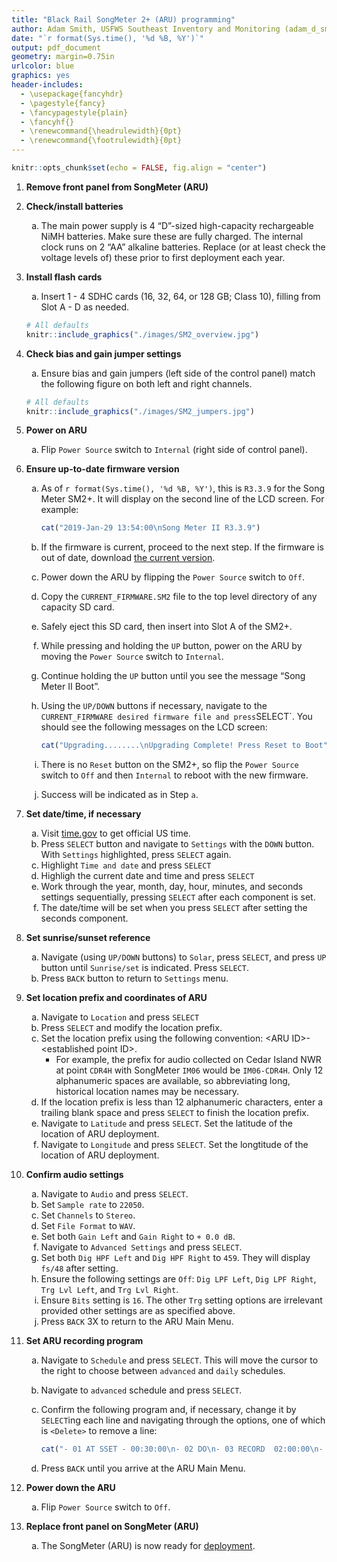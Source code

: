 ```yaml
---
title: "Black Rail SongMeter 2+ (ARU) programming"
author: Adam Smith, USFWS Southeast Inventory and Monitoring (adam_d_smith@fws.gov)
date: "`r format(Sys.time(), '%d %B, %Y')`"
output: pdf_document
geometry: margin=0.75in
urlcolor: blue
graphics: yes
header-includes:
  - \usepackage{fancyhdr}
  - \pagestyle{fancy}
  - \fancypagestyle{plain}
  - \fancyhf{}
  - \renewcommand{\headrulewidth}{0pt}
  - \renewcommand{\footrulewidth}{0pt}
---
```


```r
knitr::opts_chunk$set(echo = FALSE, fig.align = "center")
```

\fontsize{12}{14}
\selectfont

1. **Remove front panel from SongMeter (ARU)**

1. **Check/install batteries**
    a. The main power supply is 4 "D"-sized high-capacity rechargeable NiMH batteries. Make sure these are fully charged. The internal clock runs on 2 "AA" alkaline batteries. Replace (or at least check the voltage levels of) these prior to first deployment each year.

1. **Install flash cards**
    a. Insert 1 - 4 SDHC cards (16, 32, 64, or 128 GB; Class 10), filling from Slot A - D as needed.
    
    ```r
    # All defaults
    knitr::include_graphics("./images/SM2_overview.jpg")
    ```

1. **Check bias and gain jumper settings**
    a. Ensure bias and gain jumpers (left side of the control panel) match the following figure on both left and right channels.

    ```r
    # All defaults
    knitr::include_graphics("./images/SM2_jumpers.jpg")
    ```
    
1. **Power on ARU** 
    a. Flip `Power Source` switch to `Internal` (right side of control panel).

1. **Ensure up-to-date firmware version**
    a. As of `r format(Sys.time(), '%d %B, %Y')`, this is `R3.3.9` for the Song Meter SM2+. It will display on the second line of the LCD screen. For example:
        
        ```r
        cat("2019-Jan-29 13:54:00\nSong Meter II R3.3.9")
        ```
    
    b. If the firmware is current, proceed to the next step. If the firmware is out of date, download [the current version](https://drive.google.com/uc?export=download&id=1LSeH4yQw6FmvIeGtlQ2ZvZ-wKF94bMBp).
    c. Power down the ARU by flipping the `Power Source` switch to `Off`.
    d. Copy the `CURRENT_FIRMWARE.SM2` file to the top level directory of any capacity SD card.
    e. Safely eject this SD card, then insert into Slot A of the SM2+.
    f. While pressing and holding the `UP` button, power on the ARU by moving the `Power Source` switch to `Internal`.
    g. Continue holding the `UP` button until you see the message "Song Meter II Boot".
    h. Using the `UP/DOWN` buttons if necessary, navigate to the `CURRENT_FIRMWARE desired firmware file and press `SELECT`. You should see the following messages on the LCD screen: 
    
        ```r
        cat("Upgrading........\nUpgrading Complete! Press Reset to Boot")
        ```
    
    i. There is no `Reset` button on the SM2+, so flip the `Power Source` switch to `Off` and then `Internal` to reboot with the new firmware.
    j. Success will be indicated as in Step `a`.

1. **Set date/time, if necessary**
    a. Visit [time.gov](https://time.gov) to get official US time.
    b. Press `SELECT` button and navigate to `Settings` with the `DOWN` button. With `Settings` highlighted, press `SELECT` again.
    c. Highlight `Time and date` and press `SELECT`
    d. Highligh the current date and time and press `SELECT`
    e. Work through the year, month, day, hour, minutes, and seconds settings sequentially, pressing `SELECT` after each component is set.
    f. The date/time will be set when you press `SELECT` after setting the seconds component.

1. **Set sunrise/sunset reference**
    a. Navigate (using `UP/DOWN` buttons) to `Solar`, press `SELECT`, and press `UP` button until `Sunrise/set` is indicated. Press `SELECT`.
    b. Press `BACK` button to return to `Settings` menu.

1. **Set location prefix and coordinates of ARU**
    a. Navigate to `Location` and press `SELECT`
    b. Press `SELECT` and modify the location prefix. 
    c. Set the location prefix using the following convention: \<ARU ID\>-\<established point ID\>. 
        - For example, the prefix for audio collected on Cedar Island NWR at point `CDR4H` with SongMeter `IM06` would be `IM06-CDR4H`. Only 12 alphanumeric spaces are available, so abbreviating long, historical location names may be necessary.
    d. If the location prefix is less than 12 alphanumeric characters, enter a trailing blank space and press `SELECT` to finish the location prefix.
    e. Navigate to `Latitude` and press `SELECT`. Set the latitude of the location of ARU deployment.
    f. Navigate to `Longitude` and press `SELECT`. Set the longtitude of the location of ARU deployment.

1. **Confirm audio settings**
    a. Navigate to `Audio` and press `SELECT`.
    b. Set `Sample rate` to `22050`.
    c. Set `Channels` to `Stereo`.
    d. Set `File Format` to `WAV`.
    e. Set both `Gain Left` and `Gain Right` to `+ 0.0 dB`.
    g. Navigate to `Advanced Settings` and press `SELECT`.
    h. Set both `Dig HPF Left` and `Dig HPF Right` to `459`. They will display `fs/48` after setting.
    i. Ensure the following settings are `Off`: `Dig LPF Left`, `Dig LPF Right`, `Trg Lvl Left`, and `Trg Lvl Right`.
    j. Ensure `Bits` setting is `16`. The other `Trg` setting options are irrelevant provided other settings are as specified above.
    k. Press `BACK` 3X to return to the ARU Main Menu.

1. **Set ARU recording program**
    a. Navigate to `Schedule` and press `SELECT`. This will move the cursor to the right to choose between `advanced` and `daily` schedules.
    b. Navigate to `advanced` schedule and press `SELECT`.
    c. Confirm the following program and, if necessary, change it by `SELECT`ing each line and navigating through the options, one of which is `<Delete>` to remove a line:

        ```r
        cat("- 01 AT SSET - 00:30:00\n- 02 DO\n- 03 RECORD  02:00:00\n- 04 GOTO LINE 02 00X")
        ```

    d. Press `BACK` until you arrive at the ARU Main Menu.

1. **Power down the ARU**
    a. Flip `Power Source` switch to `Off`.
    
1. **Replace front panel on SongMeter (ARU)**
    a. The SongMeter (ARU) is now ready for [deployment](https://drive.google.com/open?id=1iHFSjoDLnAMCnjRqgh2UAGkZQQafVHLM).


